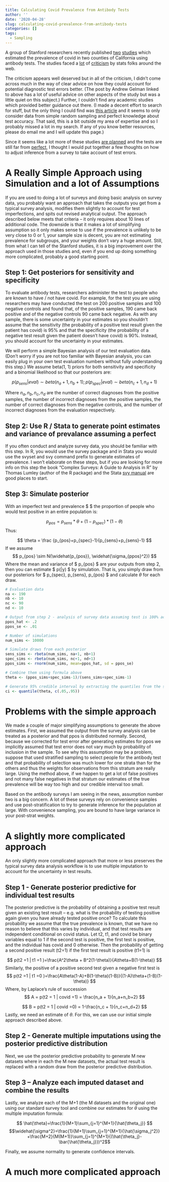 ---
title: Calculating Covid Prevalence from Antibody Tests
author: ''
date: '2020-04-28'
slug: calculating-covid-prevalence-from-antibody-tests
categories: []
tags:
  - Sampling
---

A group of Stanford researchers recently published [two](https://www.medrxiv.org/content/10.1101/2020.04.14.20062463v1) [studies](http://publichealth.lacounty.gov/phcommon/public/media/mediapubhpdetail.cfm?prid=2328) which estimated the prevalence of covid in two counties of California using antibody tests.  The studies faced a [lot](https://statmodeling.stat.columbia.edu/2020/04/19/fatal-flaws-in-stanford-study-of-coronavirus-prevalence/) of [criticism](https://twitter.com/wfithian/status/1252692357788479488) by stats folks around the web.  

The criticism appears well deserved but in all of the criticism, I didn’t come across much in the way of clear advice on how they could account for potential diagnostic test errors better. (The post by Andrew Gelman linked to above has a lot of useful advice on other aspects of the study but was a little quiet on this subject.) Further, I couldn’t find any academic studies which provided better guidance out there. (I made a decent effort to search for stuff, but the only thing I could find was [this article](https://www.cambridge.org/core/journals/epidemiology-and-infection/article/exact-confidence-limits-for-prevalence-of-a-disease-with-an-imperfect-diagnostic-test/0644C396D4364B292419FB0BA1A30BA2/core-reader) and it seems to only consider data from simple random sampling and perfect knowledge about test accuracy. That said, this is a bit outside my area of expertise and so I probably missed a lot in my search. If any of you know better resources, please do email me and I will update this page.)

Since it seems like a lot more of these studies [are planned](https://www.nytimes.com/2020/04/26/health/can-antibody-tests-help-end-the-coronavirus-pandemic.html) and the tests are still far from [perfect](https://www.nytimes.com/2020/04/19/us/coronavirus-antibody-tests.html), I thought I would put together a few thoughts on how to adjust inference from a survey to take account of test errors.

# A Really Simple Approach using Simulation and a lot of Assumptions
If you are used to doing a lot of surveys and doing basic analysis on survey data, you probably want an approach that takes the outputs you get from a typical survey analysis, modifies them slightly to account for test imperfections, and spits out revised analytical output.  The approach described below meets that criteria -- it only requires about 10 lines of additional code.  The downside is that it makes a lot of simplifying assumption so it only makes sense to use if the prevalence is unlikely to be very close to 0 or 1, your sample size is decent, you are not estimating prevalence for subgroups, and your weights don’t vary a huge amount.  Still, from what I can tell of the Stanford studies, it is a big improvement over the approach used in those studies and, even if you end up doing something more complicated, probably a good starting point. 

## Step 1: Get posteriors for sensitivity and specificity
To evaluate antibody tests, researchers administer the test to people who are known to have / not have covid.  For example, for the test you are using researchers may have conducted the test on 200 positive samples and 100 negative controls and found that, of the positive samples, 190 came back positive and of the negative controls 90 came back negative.  As with any sample, there is some uncertainty in your estimates so you shouldn’t assume that the sensitivity (the probability of a positive test result given the patient has covid) is 95% and that the specificity (the probability of a negative test result given the patient doesn’t have covid) is 90%.  Instead, you should account for the uncertainty in your estimates. 

We will perform a simple Bayesian analysis of our test evaluation data.  (Don’t worry if you are not too familiar with Bayesian analysis, you can easily plug in your own test evaluation numbers without fully understanding this step.) 
We assume beta(1, 1) priors for both sensitivity and specificity and a binomial likelihood so that our posteriors are:

$$ p(p_{sens}| eval) \sim beta(n_a+1, n_b+1); p(p_{spec}|eval) \sim beta(n_c+1, n_d+1) $$

Where $n_a, n_b, n_c, n_d$ are the number of correct diagnoses from the positive samples, the number of incorrect diagnoses from the positive samples, the number of correct diagnoses from the negative controls, and the number of incorrect diagnoses from the evaluation respectively. 

## Step 2: Use R / Stata to generate point estimates and variance of prevalance assuming a perfect  
If you often conduct and analyze survey data, you should be familiar with this step. In R, you would use the survey package and in Stata you would use the svyset and svy command prefix to generate estimates of prevalence. I won't elaborate on these steps, but if you are looking for more info on this step the book "Complex Surveys: A Guide to Analysis in R" by Thomas Lumley (author of the R package) and the Stata [svy manual](https://www.stata.com/manuals13/svy.pdf) are good places to start. 

## Step 3: Simulate posterior

With an imperfect test and prevalence $ \theta $ the proportion of people who would test positive in an entire population is:

$$ p_{pos}=p_{sens}*\theta + (1-p_{spec})*(1-\theta) $$
Thus:

$$ \theta = \frac {p_{pos}+p_{spec}-1}{p_{sens}+p_{sens}-1} $$ 
If we assume 
$$ p_{pos} \sim N(\widehat{p_{pos}}, \widehat{\sigma_{ppos}^2}) $$
Where the mean and variance of $ p_{pos} $ are your outputs from step 2, then you can estimate $ p(\theta|y) $ by simulation. That is, you simply draw from our posteriors for $ p_{spec}, p_{sens}, p_{pos} $ and calculate $\theta$ for each draw.  

```{r}
# Evaluation data
na <- 190
nb <- 10
nc <- 90
nd <- 10

# Output from step 2 - analysis of survey data assuming test is 100% accurate
ppos_hat <- .2
ppos_se <- .01

# Number of simulations
num_sims <- 10000

# Simulate draws from each posterior
sens_sims <- rbeta(num_sims, na+1, nb+1)
spec_sims <- rbeta(num_sims, nc+1, nd+1)
ppos_sims <- rnorm(num_sims, mean=ppos_hat, sd = ppos_se)

# Combine them using formula above
theta <- (ppos_sims+spec_sims-1)/(sens_sims+spec_sims-1)

# Generate 95% credible interval by extracting the quantiles from the simulations
ci <- quantile(theta, c(.05,.95))
```


# Problems with the simple approach
We made a couple of major simplifying assumptions to generate the above estimates.  First, we assumed the output from the survey analysis can be treated as a posterior and that ppos is distributed normally.  Second, because we corrected for test error after generating estimates for ppos we implicitly assumed that test error does not vary much by probability of inclusion in the sample. To see why this assumption may be a problem, suppose that used stratified sampling to select people for the antibody test and that probability of selection was much lower for one strata than for the others and thus the weights for observations from this stratum are really large. Using the method above, if we happen to get a lot of false positives and not many false negatives in that stratum our estimates of the true prevalence will be way too high and our credible interval too small. 

Based on the antibody surveys I am seeing in the news, assumption number two is a big concern.  A lot of these surveys rely on convenience samples and use post-stratification to try to generate inference for the population at large.  With convenience sampling, you are bound to have large variance in your post-strat weights. 


# A slightly more complicated approach 
An only slightly more complicated approach that more or less preserves the typical survey data analysis workflow is to use multiple imputation to account for the uncertainty in test results. 

## Step 1 - Generate posterior predictive for individual test results
The posterior predictive is the probability of obtaining a positive test result given an existing test result -- e.g. what is the probability of testing positive again given you have already tested positive once? To calculate this probability we assume that the true prevalence is known, that we have no reason to believe that this varies by individual, and that test results are independent conditional on covid status. Let t2, t1, and covid be binary variables equal to 1 if the second test is positive, the first test is positive, and the individual has covid and 0 otherwise. Then the probability of getting a second positive result (t2=1) if the first test result is positive (t1=1) is

$$ p(t2 =1 | t1 =1 )=\frac{A^2\theta + B^2(1-\theta)}{A\theta+B(1-\theta)} $$
Similarly, the positive of a positive second test given a negative first test is
$$ p(t2 =1 | t1 =0 )=\frac{A\theta(1-A)+B(1-\theta)(1-B)}{(1-A)\theta+(1-B)(1-\theta)} $$
Where, by Laplace's rule of succession
$$ A = p(t2 = 1 | covid =1) = \frac{n_a + 1}{n_a+n_b+2} $$

$$ B = p(t2 = 1 | covid =0) = 1-\frac{n_c + 1}{n_c+n_d+2} $$
Lastly, we need an estimate of $\theta$. For this, we can use our initial simple approach described above.


## Step 2 - Generate multiple imputations using the posterior predictive distribution
Next, we use the posterior predictive probability to generate M new datasets where in each the M new datasets, the actual test result is replaced with a random draw from the posterior predictive distribution.  

## Step 3 -- Analyze each imputed dataset and combine the results
Lastly, we analyze each of the M+1 (the M datasets and the original one) using our standard survey tool and combine our estimates for $\theta$ using the multiple imputation formula:

$$ \hat{\theta}=\frac{1}{M+1}\sum_{j=1}^{M+1}{\hat{\theta_j}} $$ 
$$\widehat{\sigma^2}=\frac{1}{M+1}\sum_{j=1}^{M+1}{\hat{\sigma_j^2}} +\frac{M+2}{M(M+1)}\sum_{j=1}^{M+1}{(\hat{\theta_j}-\bar{\hat{\theta_j}})^2$$

Finally, we assume normality to generate confidence intervals.


# A much more complicated approach



